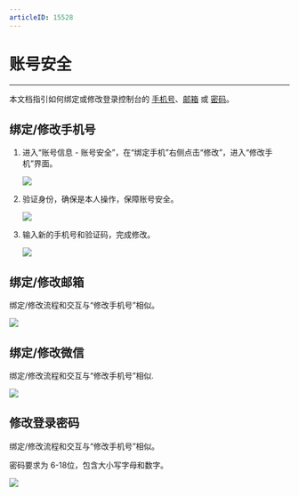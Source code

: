 ```yaml
---
articleID: 15528
---
```

# 账号安全

---

本文档指引如何绑定或修改登录控制台的 [手机号](15528#1)、[邮箱](15528#2) 或 [密码](15528#3)。

## 绑定/修改手机号

1. 进入“账号信息 - 账号安全”，在“绑定手机”右侧点击“修改”，进入“修改手机”界面。

    <Frame width="512" height="auto" caption=""><img src="https://storage.zego.im/sdk-doc/Pics/console/change_phone_number.png" /></Frame>
 
2. 验证身份，确保是本人操作，保障账号安全。

    <Frame width="512" height="auto" caption=""><img src="https://storage.zego.im/sdk-doc/Pics/console/change_phone_number_2.png" /></Frame>

3. 输入新的手机号和验证码，完成修改。

    <Frame width="512" height="auto" caption=""><img src="https://storage.zego.im/sdk-doc/Pics/console/change_phone_number_3.png" /></Frame>

## 绑定/修改邮箱

绑定/修改流程和交互与“修改手机号”相似。

<Frame width="512" height="auto" caption=""><img src="https://storage.zego.im/sdk-doc/Pics/console/change_email.png" /></Frame>

## 绑定/修改微信

绑定/修改流程和交互与“修改手机号”相似.

<Frame width="512" height="auto" caption=""><img src="https://storage.zego.im/sdk-doc/Pics/console/change_wechat_account.png" /></Frame>

## 修改登录密码

绑定/修改流程和交互与“修改手机号”相似。

<Warning title="注意">


密码要求为 6-18位，包含大小写字母和数字。 

</Warning>



<Frame width="512" height="auto" caption=""><img src="https://storage.zego.im/sdk-doc/Pics/console/change_password.png" /></Frame>
